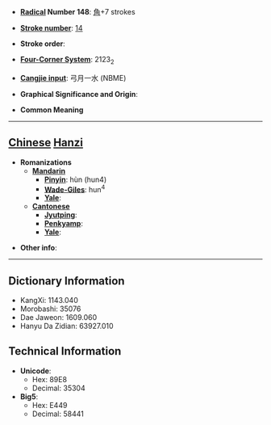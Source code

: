 * '''[[Wiktionary:Chinese radical index| Radical]] Number 148''': [[Wiktionary:Chinese radical index 角|角]]+7 strokes

* '''[[Wiktionary:Chinese total strokes index|Stroke number]]''': [[Wiktionary:Chinese total strokes index 14|14]]

* '''Stroke order''': 

* '''[[Wiktionary:Chinese four corner index|Four-Corner System]]''': 2123<sub>2</sub>

* '''[[Wiktionary:Chinese Cangjie index|Cangjie input]]''': 弓月一水 (NBME)

* '''Graphical Significance and Origin''': 

* '''Common Meaning'''

----

== [[Chinese]] [[Hanzi]] ==

* '''Romanizations'''
** '''[[Mandarin]]'''
*** '''[[Pinyin]]''': hùn (hun4)
*** '''[[Wade-Giles]]''': hun<sup>4</sup>
*** '''[[Yale]]''': 
** '''[[Cantonese]]'''
*** '''[[Jyutping]]''':
*** '''[[Penkyamp]]''': 
*** '''[[Yale]]''': 

* '''Other info''': 

----

== Dictionary Information ==

* KangXi: 1143.040
* Morobashi: 35076
* Dae Jaweon: 1609.060
* Hanyu Da Zidian: 63927.010

== Technical Information ==

* '''Unicode''':
** Hex: 89E8
** Decimal: 35304
* '''Big5''':
** Hex: E449
** Decimal: 58441